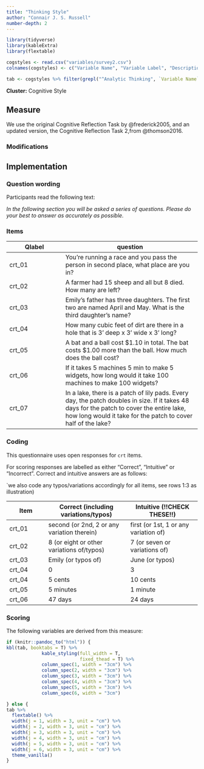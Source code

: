 ```yaml
---
title: "Thinking Style"
author: "Connair J. S. Russell"
number-depth: 2
---
```


```r

library(tidyverse)
library(kableExtra)
library(flextable)

cogstyles <- read.csv("variables/survey2.csv")
colnames(cogstyles) <- c("Variable Name", "Variable Label", "Description", "Variable Type", "Source (Section)", "Definition")

tab <- cogstyles %>% filter(grepl("^Analytic Thinking", `Variable Name`))

```

**Cluster:** Cognitive Style

## Measure

We use the original Cognitive Reflection Task by @frederick2005, and an updated version, the Cognitive Reflection Task 2,from @thomson2016.

### Modifications {.unnumbered}

## Implementation

### Question wording {.unnumbered}

Participants read the following text:

*In the following section you will be asked a series of questions. Please do your best to answer as accurately as possible.*

### Items {.unnumbered}

| Qlabel | question                                                                                                                                                                                                    |
|---------------------|---------------------------------------------------|
| crt_01 | You're running a race and you pass the person in second place, what place are you in?                                                                                                                       |
| crt_02 | A farmer had 15 sheep and all but 8 died. How many are left?                                                                                                                                                |
| crt_03 | Emily's father has three daughters. The first two are named April and May. What is the third daughter's name?                                                                                               |
| crt_04 | How many cubic feet of dirt are there in a hole that is 3' deep x 3' wide x 3' long?                                                                                                                        |
| crt_05 | A bat and a ball cost \$1.10 in total. The bat costs \$1.00 more than the ball. How much does the ball cost?                                                                                                |
| crt_06 | If it takes 5 machines 5 min to make 5 widgets, how long would it take 100 machines to make 100 widgets?                                                                                                    |
| crt_07 | In a lake, there is a patch of lily pads. Every day, the patch doubles in size. If it takes 48 days for the patch to cover the entire lake, how long would it take for the patch to cover half of the lake? |

### Coding {.unnumbered}

This questionnaire uses open responses for `crt` items.

For scoring responses are labelled as either "Correct", "Intuitive" or "Incorrect". Correct and intuitive answers are as follows:

\`we also code any typos/variations accordingly for all items, see rows 1:3 as illustration)

| Item   | Correct (including variations/typos)        | Intuitive (!!CHECK THESE!!)           |
|---------------|-------------------------------|---------------------------|
| crt_01 | second (or 2nd, 2 or any variation therein) | first (or 1st, 1 or any variation of) |
| crt_02 | 8 (or eight or other variations of/typos)   | 7 (or seven or variations of)         |
| crt_03 | Emily (or typos of)                         | June (or typos)                       |
| crt_04 | 0                                           | 3                                     |
| crt_04 | 5 cents                                     | 10 cents                              |
| crt_05 | 5 minutes                                   | 1 minute                              |
| crt_06 | 47 days                                     | 24 days                               |

### Scoring

The following variables are derived from this measure:

```r
if (knitr::pandoc_to("html")) {
kbl(tab, booktabs = T) %>%
             kable_styling(full_width = T,
                           fixed_thead = T) %>%
             column_spec(1, width = "3cm") %>%
             column_spec(2, width = "3cm") %>%
             column_spec(3, width = "3cm") %>%
             column_spec(4, width = "3cm") %>%
             column_spec(5, width = "3cm") %>%
             column_spec(6, width = "3cm") 

} else {
tab %>%
  flextable() %>%
  width(j = 1, width = 3, unit = "cm") %>%
  width(j = 2, width = 3, unit = "cm") %>%
  width(j = 3, width = 3, unit = "cm") %>%
  width(j = 4, width = 3, unit = "cm") %>%
  width(j = 5, width = 3, unit = "cm") %>%
  width(j = 6, width = 3, unit = "cm") %>%
  theme_vanilla()
}
```
